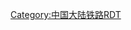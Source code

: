 {{Routemap
| title = 广州东动车运用所
| map = 
\\\\\\\\\CONTg\CONTg~~ ~~ ~~ ~~往[[广州东站|广州东]]
\\\\\\\\\STR\STR
\\\\\\\\STRc2\ABZg3!~STRc2\ABZg3
\\\\\\\STRc2\STR3+1!~STRc2\ABZ3+1g!~STRc4\STR!~STRc4
\\\\STRc2\STR3+l\STRq!~STRc2\ABZ1+3r!~STRc2\ABZ1+3f!~STRc4\STRc4\STR
\\STRc2\STR3+l!~STRc2\ABZ1+3r!~STRc2\STR3+l!~STRc2!~STRc4\ABZ1+3r!~STRc2\ABZ1+3f!~STRc4\STR!~STRc4\\STR
\\STR+1\STR+1!~STRc4\STR+1!~STRc4\STR+1!~STRc4\STR+1!~STRc4\STR!~STRc4\STR\\STR
\\STR\STR\STR\STR\STR\STR\STR\\STR
\\STR\STR\STR\STR\STR\STR\STR\\STR
\\STR\STR\STR\STR\STR\STR\STR\\STR
\\STR\STR\STR\STR\STR\STR\STR\\ENDEe
\\STR\STR\STR\STR\STR\STR\STR\\
\\STR\STR\STR\STR\STR\STR\STR\\
\\STR\STR\STR\STR\STR\STR\STR\\
\\STR\STR\STR\STR\STR\STR\STR\\
\\STR\STR2\STR!~STRc3\STR\STR\STR\STR\\
\\STR2\STRc1!~STRc3\ABZg+4!~STRc2\STR3!~STRc2\STR3!~STRc2\STR3!~STRc2\STR3\\
\\STRc1\STR2+4\ABZg+1!~STRc3\STR+1!~STRc2!~STRc4\ABZ3+1l!~STRc4\STRr+1!~STRc4\STRc4\\
\\\STRc1\ABZg+4\ABZg+1\STRc4\\\\
\\\\ABZg2\ABZg3\\\\\
\\\STRc2\ABZ3+1g\ABZ2+4g\STRc3\\\\
\\\STR+1\STRc4\STRc1\STR+4\\\\
\\STRc2\ABZg3\\\ABZg2\STRc3\\\
STRc2\STR3+l!~STRc2\ABZ1+3r!~STRc2\ABZg3!~STRc4\\\STR!~STRc1\STR+4\\\
STR+1\STR+1!~STRc4\STR+1!~STRc4\STR!~STRc4\\\STR\STR\\\
STR\STR\STR\STR\\\STR\STR\\\
STR\STR\STR\STR\\\STR\STR\\\
ENDEe\ENDEe\ENDEe\ENDEe\\\STR\STR\\\
\\\\\\STR\STR\\\
\\\\\\ENDEe\ENDEe\\\
|bottom={{navbar|广州铁路车站RDT/广州东动车运用所}}
}}<noinclude>
{{Rdt intro|[[广州东动车运用所]]}}
[[Category:中国大陆铁路RDT]]
</noinclude>